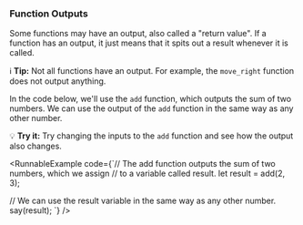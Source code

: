 
### Function Outputs

Some functions may have an output, also called a "return value". If a
function has an output, it just means that it spits out a result whenever
it is called.

ℹ️ **Tip:** Not all functions have an output. For example, the `move_right` function
does not output anything.

In the code below, we'll use the `add` function, which outputs the sum of two numbers.
We can use the output of the `add` function in the same way as any other number.

💡 **Try it:** Try changing the inputs to the `add` function and see how the output also
changes.

<RunnableExample
  code={`// The add function outputs the sum of two numbers, which we assign
// to a variable called result.
let result = add(2, 3);

// We can use the result variable in the same way as any other number.
say(result);
`}
/>
